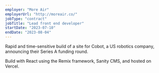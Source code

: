 ```yaml
---
employer: "More Air"
employerUrl: "http://moreair.co/"
jobType: "contract"
jobTitle: "Lead front end developer"
startDate: "2023-07-10"
endDate: "2023-08-04"
---
```


Rapid and time-sensitive build of a site for Cobot, a US robotics company, announcing their Series A funding round.

Build with React using the Remix framework, Sanity CMS, and hosted on Vercel.
